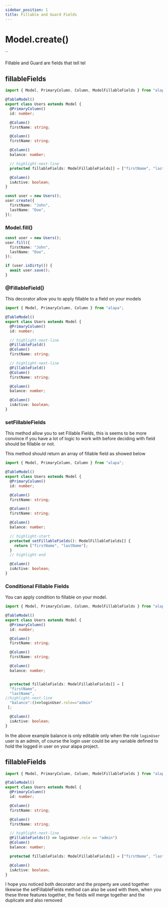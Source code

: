 ```yaml
---
sidebar_position: 1
title: Fillable and Guard Fields
---
```


# Model.create()

``

Fillable and Guard are fields that tell tel

## fillableFields

<CodeScreen title="src/app/models/user.ts">

```typescript
import { Model, PrimaryColumn, Column, ModelFillableFields } from "alapa";

@TableModel()
export class Users extends Model {
  @PrimaryColumn()
  id: number;

  @Column()
  firstName: string;

  @Column()
  firstName: string;

  @Column()
  balance: number;

  // highlight-next-line
  protected fillableFields: ModelFillableFields[] = ["firstName", "lastName"];

  @Column()
  isActive: boolean;
}
```

</CodeScreen>

<CodeScreen>

```typescript
const user = new Users();
user.create({
  firstName: "John",
  lastName: "Doe",
});
```

</CodeScreen>

### Model.fill()

<CodeScreen>

```typescript
const user = new Users();
user.fill({
  firstName: "John",
  lastName: "Doe",
});

if (user.isDirty()) {
  await user.save();
}
```

</CodeScreen>

### @FillableField()

This decorator allow you to apply fillable to a field on your models

<CodeScreen title="src/app/models/user.ts">

```typescript
import { Model, PrimaryColumn, Column } from "alapa";

@TableModel()
export class Users extends Model {
  @PrimaryColumn()
  id: number;

  // highlight-next-line
  @FillableField()
  @Column()
  firstName: string;

  // highlight-next-line
  @FillableField()
  @Column()
  firstName: string;

  @Column()
  balance: number;

  @Column()
  isActive: boolean;
}
```

</CodeScreen>

### setFillableFields

This method allow you to set Fillable Fields, this is seems
to be more convince if you have a lot of logic
to work with before deciding with field should be fillable or not.

This method should return an array of fillable field as showed below

<CodeScreen title="src/app/models/user.ts">

```typescript
import { Model, PrimaryColumn, Column } from "alapa";

@TableModel()
export class Users extends Model {
  @PrimaryColumn()
  id: number;

  @Column()
  firstName: string;

  @Column()
  firstName: string;

  @Column()
  balance: number;

  // highlight-start
  protected setFillableFields(): ModelFillableFields[] {
    return ["firstName", "lastName"];
  }
  // highlight-end

  @Column()
  isActive: boolean;
}
```

</CodeScreen>

### Conditional Fillable Fields

You can apply condition to fillable on your model.

<CodeScreen title="src/app/models/user.ts">

```typescript
import { Model, PrimaryColumn, Column, ModelFillableFields } from "alapa";

@TableModel()
export class Users extends Model {
  @PrimaryColumn()
  id: number;

  @Column()
  firstName: string;

  @Column()
  firstName: string;

  @Column()
  balance: number;


  protected fillableFields: ModelFillableFields[] = [
  "firstName",
  "lastName",
//highlight-next-line
  "balance":()=>loginUser.role=="admin"
 ];

  @Column()
  isActive: boolean;
}
```

</CodeScreen>

In the above example balance is only editable only when the role `loginUser` user is
an admin, of course the login user could be any variable defined to hold the logged in
user on your alapa project.

## fillableFields

<CodeScreen title="src/app/models/user.ts">

```typescript
import { Model, PrimaryColumn, Column, ModelFillableFields } from "alapa";

@TableModel()
export class Users extends Model {
  @PrimaryColumn()
  id: number;

  @Column()
  firstName: string;

  @Column()
  firstName: string;

  // highlight-next-line
  @FillableFields(() => loginUser.role == "admin")
  @Column()
  balance: number;

  protected fillableFields: ModelFillableFields[] = ["firstName", "lastName"];

  @Column()
  isActive: boolean;
}
```

</CodeScreen>

I hope you noticed both decorator and the property are used together
likewise the setFillableFields method can also be used with them, when
you these three features together, the fields will merge together and
the duplicate and also removed

